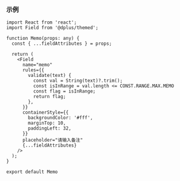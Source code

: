 ### 示例

```SnackPlayer  Field
import React from 'react';
import Field from '@dplus/themed';

function Memo(props: any) {
  const { ...fieldAttributes } = props;

  return (
    <Field
      name="memo"
      rules={{
        validate(text) {
          const val = String(text)?.trim();
          const isInRange = val.length <= CONST.RANGE.MAX.MEMO
          const flag = isInRange;
          return flag;
        },
      }}
      containerStyle={{
        backgroundColor: '#fff',
        marginTop: 10,
        paddingLeft: 32,
      }}
      placeholder="请输入备注"
      {...fieldAttributes}
    />
  );
}

export default Memo

```

